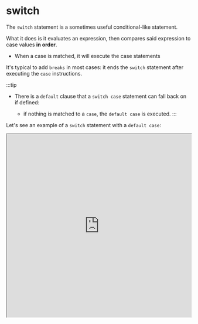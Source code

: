 

# switch

The `switch` statement is a sometimes useful conditional-like statement. 

What it does is it evaluates an expression, then compares said expression to case values **in order**.

-  When a case is matched, it will execute the case statements

It's typical to add `breaks` in most cases: it ends the `switch` statement after executing the `case` instructions.

:::tip

- There is a `default` clause that a `switch case` statement can fall back on if defined: 

    - if nothing is matched to a `case`, the `default case` is executed. 
:::

Let's see an example of a `switch` statement with a `default case`:

<iframe
    src="https://hlab.app/s/docs/switch_hbook"
    width="100%"
    height="500px"/>

The syntax for `switch` statements is:

```js
switch (expression) {
    case value1:
        //statements executed when expression matches value1
        [break;]
    case value2:
        //statements executed when expression matches value2
        [break;]
    ...
    case valueN:
        //statements executed when expression matches valueN
        [break;]
    [default:
        //statements executed when no value matches the expression
        [break;]]
}
// NOTE: [] -> optional
```


Why are the `breaks` optional? If one wishes the expression to 'fall-through' the `cases` - just don't add `breaks`. 

Also, `default` is optional like previously mentioned. 

Let's view an example to understand what 'fall-through' means: 

:::tip
`default` cases don't necessarily have to be at the end! 
 
:::

<iframe
    src="https://hlab.app/s/docs/switchex1_hbook"
    width="100%"
    height="800px"/>


- Why use a `switch` statement when `if...else if... else if` chains exist? 

    - Simply put, there is fall-through behavior which is useful in some cases.


- Overall, a `switch` statement can be thought of as an alternative to `if...else if` chains. 

    - The main benefit is fall-through behavior 